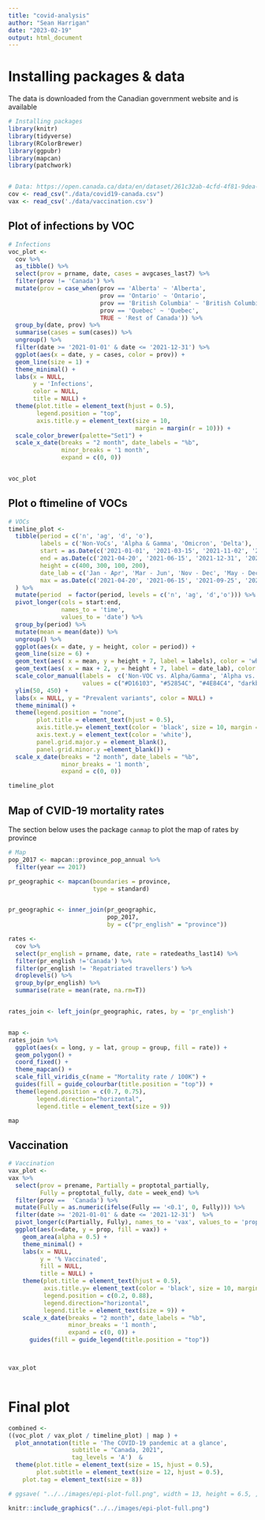 ```yaml
---
title: "covid-analysis"
author: "Sean Harrigan"
date: "2023-02-19"
output: html_document
---
```


# Installing packages & data
The data is downloaded from the Canadian government website and is available 
```r
# Installing packages
library(knitr)
library(tidyverse)
library(RColorBrewer)
library(ggpubr)
library(mapcan)
library(patchwork)


# Data: https://open.canada.ca/data/en/dataset/261c32ab-4cfd-4f81-9dea-7b64065690dc
cov <- read_csv("./data/covid19-canada.csv")
vax <- read_csv('./data/vaccination.csv')

```


## Plot of infections by VOC
```r

# Infections
voc_plot <-
  cov %>%  
  as_tibble() %>% 
  select(prov = prname, date, cases = avgcases_last7) %>% 
  filter(prov != 'Canada') %>% 
  mutate(prov = case_when(prov == 'Alberta' ~ 'Alberta', 
                          prov == 'Ontario' ~ 'Ontario', 
                          prov == 'British Columbia' ~ 'British Columbia', 
                          prov == 'Quebec' ~ 'Quebec', 
                          TRUE ~ 'Rest of Canada')) %>% 
  group_by(date, prov) %>% 
  summarise(cases = sum(cases)) %>% 
  ungroup() %>% 
  filter(date >= '2021-01-01' & date <= '2021-12-31') %>% 
  ggplot(aes(x = date, y = cases, color = prov)) + 
  geom_line(size = 1) + 
  theme_minimal() + 
  labs(x = NULL, 
       y = 'Infections',
       color = NULL,
       title = NULL) + 
  theme(plot.title = element_text(hjust = 0.5),
        legend.position = "top", 
        axis.title.y = element_text(size = 10, 
                                    margin = margin(r = 10))) + 
  scale_color_brewer(palette="Set1") + 
  scale_x_date(breaks = "2 month", date_labels = "%b",
               minor_breaks = '1 month',
               expand = c(0, 0))


voc_plot

```


## Plot o ftimeline of VOCs
```r

# VOCs
timeline_plot <-
  tibble(period = c('n', 'ag', 'd', 'o'), 
         labels = c('Non-VoCs', 'Alpha & Gamma', 'Omicron', 'Delta'),
         start = as.Date(c('2021-01-01', '2021-03-15', '2021-11-02', '2021-05-01')),
         end = as.Date(c('2021-04-20', '2021-06-15', '2021-12-31', '2021-12-15')),
         height = c(400, 300, 100, 200),
         date_lab = c('Jan - Apr', 'Mar - Jun', 'Nov - Dec', 'May - Dec'),
         max = as.Date(c('2021-04-20', '2021-06-15', '2021-09-25', '2021-03-20'))
  ) %>% 
  mutate(period  = factor(period, levels = c('n', 'ag', 'd','o'))) %>%  
  pivot_longer(cols = start:end, 
               names_to = 'time', 
               values_to = 'date') %>% 
  group_by(period) %>% 
  mutate(mean = mean(date)) %>% 
  ungroup() %>% 
  ggplot(aes(x = date, y = height, color = period)) + 
  geom_line(size = 6) + 
  geom_text(aes( x = mean, y = height + 7, label = labels), color = 'white', size = 3) + 
  geom_text(aes( x = max + 2, y = height + 7, label = date_lab), color = 'darkgrey', size = 3, hjust = 0) + 
  scale_color_manual(labels =  c('Non-VOC vs. Alpha/Gamma', 'Alpha vs. Gamma', 'Delta vs. Omicron'),
                     values = c("#D16103", "#52854C", "#4E84C4", "darkblue")) +
  ylim(50, 450) + 
  labs(x = NULL, y = "Prevalent variants", color = NULL) + 
  theme_minimal() + 
  theme(legend.position = "none", 
        plot.title = element_text(hjust = 0.5),
        axis.title.y= element_text(color = 'black', size = 10, margin = margin(r  = 10)),
        axis.text.y = element_text(color = 'white'),
        panel.grid.major.y = element_blank(),
        panel.grid.minor.y =element_blank()) +
  scale_x_date(breaks = "2 month", date_labels = "%b",
               minor_breaks = '1 month',
               expand = c(0, 0))

timeline_plot

```

## Map of CVID-19 mortality rates
The section below uses the package `canmap` to plot the map of rates by province
```r

# Map
pop_2017 <- mapcan::province_pop_annual %>%
  filter(year == 2017)

pr_geographic <- mapcan(boundaries = province,
                        type = standard)


pr_geographic <- inner_join(pr_geographic, 
                            pop_2017, 
                            by = c("pr_english" = "province"))

rates <-
  cov %>% 
  select(pr_english = prname, date, rate = ratedeaths_last14) %>% 
  filter(pr_english !='Canada') %>% 
  filter(pr_english != 'Repatriated travellers') %>% 
  droplevels() %>% 
  group_by(pr_english) %>% 
  summarise(rate = mean(rate, na.rm=T)) 


rates_join <- left_join(pr_geographic, rates, by = 'pr_english')


map <-
rates_join %>%
  ggplot(aes(x = long, y = lat, group = group, fill = rate)) +
  geom_polygon() +
  coord_fixed() +
  theme_mapcan() + 
  scale_fill_viridis_c(name = "Mortality rate / 100K") +
  guides(fill = guide_colourbar(title.position = "top")) + 
  theme(legend.position = c(0.7, 0.75),
        legend.direction="horizontal",
        legend.title = element_text(size = 9))

map

```



## Vaccination 
```r
# Vaccination
vax_plot <- 
vax %>% 
  select(prov = prename, Partially = proptotal_partially, 
         Fully = proptotal_fully, date = week_end) %>% 
  filter(prov ==  'Canada') %>% 
  mutate(Fully = as.numeric(ifelse(Fully == '<0.1', 0, Fully))) %>% 
  filter(date >= '2021-01-01' & date <= '2021-12-31')  %>% 
  pivot_longer(c(Partially, Fully), names_to = 'vax', values_to = 'prop') %>% 
  ggplot(aes(x=date, y = prop, fill = vax)) +
    geom_area(alpha = 0.5) + 
    theme_minimal() + 
    labs(x = NULL, 
         y = '% Vaccinated',
         fill = NULL,
         title = NULL) + 
    theme(plot.title = element_text(hjust = 0.5),
          axis.title.y= element_text(color = 'black', size = 10, margin = margin(r  = 10)),
          legend.position = c(0.2, 0.88),
          legend.direction="horizontal",
          legend.title = element_text(size = 9)) +
    scale_x_date(breaks = "2 month", date_labels = "%b",
                 minor_breaks = '1 month',
                 expand = c(0, 0)) +
      guides(fill = guide_legend(title.position = "top")) 



vax_plot
  
```


# Final plot 
```r

combined <- 
((voc_plot / vax_plot / timeline_plot) | map ) + 
  plot_annotation(title = 'The COVID-19 pandemic at a glance', 
                  subtitle = "Canada, 2021", 
                  tag_levels = 'A')  & 
  theme(plot.title = element_text(size = 15, hjust = 0.5),
        plot.subtitle = element_text(size = 12, hjust = 0.5),
    plot.tag = element_text(size = 8))

# ggsave( "../../images/epi-plot-full.png", width = 13, height = 6.5, , bg = "white")

```

```r
knitr::include_graphics("../../images/epi-plot-full.png") 
```



